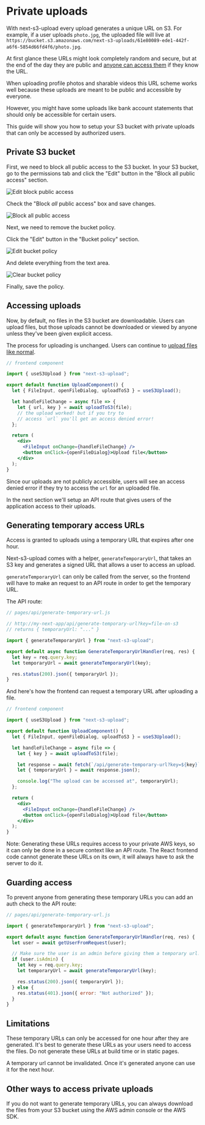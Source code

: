 # Private uploads

With next-s3-upload every upload generates a unique URL on S3. For example, if a user uploads `photo.jpg`, the uploaded file will live at `https://bucket.s3.amazonaws.com/next-s3-uploads/61e80089-ede1-442f-a6f6-5854d66fd4f6/photo.jpg`.

At first glance these URLs might look completely random and secure, but at the end of the day they are public and [anyone can access them](https://security.stackexchange.com/questions/53458/is-it-safe-to-rely-on-uuids-for-privacy) if they know the URL.

When uploading profile photos and sharable videos this URL scheme works well because these uploads are meant to be public and accessible by everyone.

However, you might have some uploads like bank account statements that should only be accessible for certain users.

This guide will show you how to setup your S3 bucket with private uploads that can only be accessed by authorized users.

## Private S3 bucket

First, we need to block all public access to the S3 bucket. In your S3 bucket, go to the permissions tab and click the "Edit" button in the "Block all public access" section.

![Edit block public access](/edit-block-public-access.png)

Check the "Block _all_ public access" box and save changes.

![Block all public access](/block-all-public-access.png)

Next, we need to remove the bucket policy.

Click the "Edit" button in the "Bucket policy" section.

![Edit bucket policy](/edit-bucket-policy.png)

And delete everything from the text area.

![Clear bucket policy](/clear-bucket-policy.png)

Finally, save the policy.

## Accessing uploads

Now, by default, no files in the S3 bucket are downloadable. Users can upload files, but those uploads cannot be downloaded or viewed by anyone unless they've been given explicit access.

The process for uploading is unchanged. Users can continue to [upload files like normal](/basic-example).

```jsx
// frontend component

import { useS3Upload } from "next-s3-upload";

export default function UploadComponent() {
  let { FileInput, openFileDialog, uploadToS3 } = useS3Upload();

  let handleFileChange = async file => {
    let { url, key } = await uploadToS3(file);
    // the upload worked! but if you try to
    // access `url` you'll get an access denied error!
  };

  return (
    <div>
      <FileInput onChange={handleFileChange} />
      <button onClick={openFileDialog}>Upload file</button>
    </div>
  );
}
```

Since our uploads are not publicly accessible, users will see an access denied error if they try to access the `url` for an uploaded file.

In the next section we'll setup an API route that gives users of the application access to their uploads.

## Generating temporary access URLs

Access is granted to uploads using a temporary URL that expires after one hour.

Next-s3-upload comes with a helper, `generateTemporaryUrl`, that takes an S3 key and generates a signed URL that allows a user to access an upload.

`generateTemporaryUrl` can only be called from the server, so the frontend will have to make an request to an API route in order to get the temporary URL.

The API route:

```js
// pages/api/generate-temporary-url.js

// http://my-next-app/api/generate-temporary-url?key=file-on-s3
// returns { temporaryUrl: "..." }

import { generateTemporaryUrl } from "next-s3-upload";

export default async function GenerateTemporaryUrlHandler(req, res) {
  let key = req.query.key;
  let temporaryUrl = await generateTemporaryUrl(key);

  res.status(200).json({ temporaryUrl });
}
```

And here's how the frontend can request a temporary URL after uploading a file.

```jsx
// frontend component

import { useS3Upload } from "next-s3-upload";

export default function UploadComponent() {
  let { FileInput, openFileDialog, uploadToS3 } = useS3Upload();

  let handleFileChange = async file => {
    let { key } = await uploadToS3(file);

    let response = await fetch(`/api/generate-temporary-url?key=${key}`);
    let { temporaryUrl } = await response.json();

    console.log("The upload can be accessed at", temporaryUrl);
  };

  return (
    <div>
      <FileInput onChange={handleFileChange} />
      <button onClick={openFileDialog}>Upload file</button>
    </div>
  );
}
```

Note: Generating these URLs requires access to your private AWS keys, so it can only be done in a secure context like an API route. The React frontend code cannot generate these URLs on its own, it will always have to ask the server to do it.

## Guarding access

To prevent anyone from generating these temporary URLs you can add an auth check to the API route:

```js
// pages/api/generate-temporary-url.js

import { generateTemporaryUrl } from "next-s3-upload";

export default async function GenerateTemporaryUrlHandler(req, res) {
  let user = await getUserFromRequest(user);

  // Make sure the user is an admin before giving them a temporary url!
  if (user.isAdmin) {
    let key = req.query.key;
    let temporaryUrl = await generateTemporaryUrl(key);

    res.status(200).json({ temporaryUrl });
  } else {
    res.status(401).json({ error: "Not authorized" });
  }
}
```

## Limitations

These temporary URLs can only be accessed for one hour after they are generated. It's best to generate these URLs as your users need to access the files. Do not generate these URLs at build time or in static pages.

A temporary url cannot be invalidated. Once it's generated anyone can use it for the next hour.

## Other ways to access private uploads

If you do not want to generate temporary URLs, you can always download the files from your S3 bucket using the AWS admin console or the AWS SDK.
